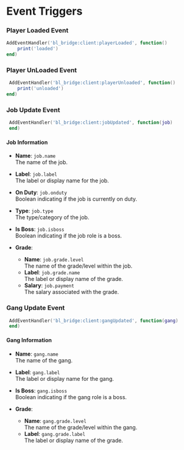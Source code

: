 # Event Triggers

### Player Loaded Event

```lua
AddEventHandler('bl_bridge:client:playerLoaded', function()
    print('loaded')
end)
```

### Player UnLoaded Event
```lua
 AddEventHandler('bl_bridge:client:playerUnloaded', function()
    print('unloaded')
end)
```

### Job Update Event
```lua
 AddEventHandler('bl_bridge:client:jobUpdated', function(job)
 end)
```
#### Job Information
- **Name**: `job.name`  
  The name of the job.

- **Label**: `job.label`  
  The label or display name for the job.

- **On Duty**: `job.onduty`  
  Boolean indicating if the job is currently on duty.

- **Type**: `job.type`  
  The type/category of the job.

- **Is Boss**: `job.isboss`  
  Boolean indicating if the job role is a boss.

- **Grade**: 
  - **Name**: `job.grade.level`  
    The name of the grade/level within the job.
  - **Label**: `job.grade.name`  
    The label or display name of the grade.
  - **Salary**: `job.payment`  
    The salary associated with the grade.


### Gang Update Event
```lua
 AddEventHandler('bl_bridge:client:gangUpdated', function(gang)
 end)
```
#### Gang Information

- **Name**: `gang.name`  
  The name of the gang.

- **Label**: `gang.label`  
  The label or display name for the gang.

- **Is Boss**: `gang.isboss`  
  Boolean indicating if the gang role is a boss.

- **Grade**: 
  - **Name**: `gang.grade.level`  
    The name of the grade/level within the gang.
  - **Label**: `gang.grade.label`  
    The label or display name of the grade.
